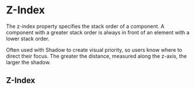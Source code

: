 
<Meta title="Documentation/Styles and Theming/Foundations/Z-Index" />

# Z-Index

The z-index property specifies the stack order of a component. A component with a greater stack order is always in front of an element with a lower stack order.

Often used with Shadow to create visual priority, so users know where to direct their focus. The greater the distance, measured along the z-axis, the larger the shadow.

## Z-Index

<Canvas>
  <Story name="Z-Index">
    <DocGrid>
      <NumberBlock number="1" cssVariable="--salt-zIndex-default" />
      <NumberBlock number="1000" cssVariable="--salt-zIndex-popout" />
      <NumberBlock number="1050" cssVariable="--salt-zIndex-docked" />
      <NumberBlock number="1100" cssVariable="--salt-zIndex-appHeader" />
      <NumberBlock number="1200" cssVariable="--salt-zIndex-drawer" />
      <NumberBlock number="1300" cssVariable="--salt-zIndex-modal" />
      <NumberBlock number="1400" cssVariable="--salt-zIndex-notification" />
      <NumberBlock number="1420" cssVariable="--salt-zIndex-dragObject" />
      <NumberBlock number="1450" cssVariable="--salt-zIndex-contextMenu" />
      <NumberBlock number="1500" cssVariable="--salt-zIndex-flyover" />
    </DocGrid>
  </Story>
</Canvas>
